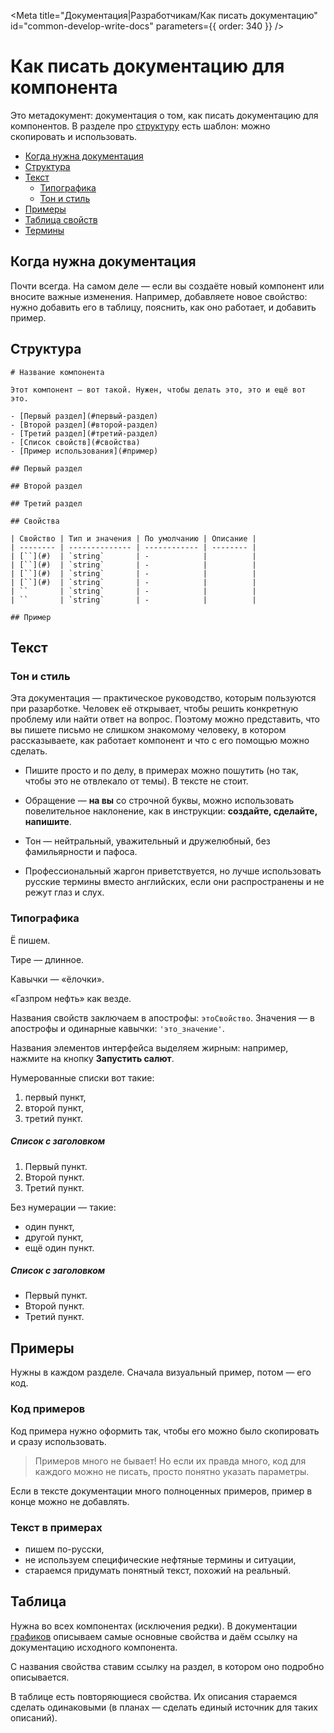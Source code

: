 
<Meta
  title="Документация|Разработчикам/Как писать документацию"
  id="common-develop-write-docs"
  parameters={{ order: 340 }}
/>

# Как писать документацию для компонента

Это метадокумент: документация о том, как писать документацию для компонентов. В разделе про [структуру](#структура) есть шаблон: можно скопировать и использовать.

- [Когда нужна документация](#когда-нужна-документация)
- [Структура](#структура)
- [Текст](#текст)
  - [Типографика](#типографика)
  - [Тон и стиль](#тон-и-стиль)
- [Примеры](#примеры)
- [Таблица свойств](#таблица-свойств)
- [Термины](#термины)

## Когда нужна документация

Почти всегда. На самом деле — если вы создаёте новый компонент или вносите важные изменения. Например, добавляете новое свойство: нужно добавить его в таблицу, пояснить, как оно работает, и добавить пример.

## Структура

```
# Название компонента

Этот компонент — вот такой. Нужен, чтобы делать это, это и ещё вот это.

- [Первый раздел](#первый-раздел)
- [Второй раздел](#второй-раздел)
- [Третий раздел](#третий-раздел)
- [Список свойств](#свойства)
- [Пример использования](#пример)

## Первый раздел

## Второй раздел

## Третий раздел

## Свойства

| Свойство | Тип и значения | По умолчанию | Описание |
| -------- | -------------- | ------------ | -------- |
| [``](#)  | `string`       | -            |          |
| [``](#)  | `string`       | -            |          |
| [``](#)  | `string`       | -            |          |
| [``](#)  | `string`       | -            |          |
| ``       | `string`       | -            |          |
| ``       | `string`       | -            |          |

## Пример

```

## Текст

### Тон и стиль

Эта документация — практическое руководство, которым пользуются при разарботке.
Человек её открывает, чтобы решить конкретную проблему или найти ответ на вопрос.
Поэтому можно представить, что вы пишете письмо не слишком знакомому человеку,
в котором рассказываете, как работает компонент и что с его помощью можно сделать.

- Пишите просто и по делу, в примерах можно пошутить (но так, чтобы это не отвлекало от темы). В тексте не стоит.

- Обращение — **на вы** со строчной буквы, можно использовать повелительное наклонение, как в инструкции: **создайте, сделайте, напишите**.

- Тон — нейтральный, уважительный и дружелюбный, без фамильярности и пафоса.

- Профессиональный жаргон приветствуется, но лучше использовать русские термины вместо английских, если они распространены и не режут глаз и слух. <!--Если есть сомнения, можно посмотреть в словарик.-->

### Типографика

Ё пишем.

Тире — длинное.

Кавычки — «ёлочки».

«Газпром нефть» как везде.

Названия свойств заключаем в апострофы: `этоСвойство`. Значения — в апострофы и одинарные кавычки: `'это_значение'`.

Названия элементов интерфейса выделяем жирным: например, нажмите на кнопку **Запустить салют**.

Нумерованные списки вот такие:

1. первый пункт,
2. второй пункт,
3. третий пункт.

##### Список с заголовком

1. Первый пункт.
2. Второй пункт.
3. Третий пункт.

Без нумерации — такие:

- один пункт,
- другой пункт,
- ещё один пункт.

##### Список с заголовком

- Первый пункт.
- Второй пункт.
- Третий пункт.

## Примеры

Нужны в каждом разделе. Сначала визуальный пример, потом — его код.

### Код примеров

Код примера нужно оформить так, чтобы его можно было скопировать и сразу использовать.

> Примеров много не бывает! Но если их правда много, код для каждого можно не писать, просто понятно указать параметры.

Если в тексте документации много полноценных примеров, пример в конце можно не добавлять.

### Текст в примерах

- пишем по-русски,
- не используем специфические нефтяные термины и ситуации,
- стараемся придумать понятный текст, похожий на реальный.

## Таблица

Нужна во всех компонентах (исключения редки). В документации [графиков](https://consta-charts.vercel.app/?path=/story/*) описываем самые основные свойства и даём ссылку на документацию исходного компонента.

С названия свойства ставим ссылку на раздел, в котором оно подробно описывается.

В таблице есть повторяющиеся свойства. Их описания стараемся сделать одинаковыми (в планах — сделать единый источник для таких описаний).
